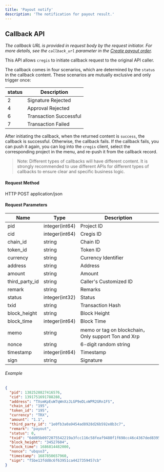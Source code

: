 ```yaml
---
title: 'Payout notify'
description: 'The notification for payout result.'
---
```


## Callback API

_The callback URL is provided in request body by the request initiator. For more details, see the `callback_url` parameter in the [Create payout order](/api-reference/request-apis/payout/payout-create)._

This API allows `cregis` to initiate callback request to the original API caller. 

The callback comes in four scenarios, which are determined by the `status` in the callback content. These scenarios are mutually exclusive and only trigger once:

| status | Description            |
| ------ | ---------------------- |
| 2      | Signature Rejected     |
| 4      | Approval Rejected      |
| 6      | Transaction Successful |
| 7      | Transaction Failed     |

After initiating the callback, when the returned content is `success`, the callback is successful. Otherwise, the callback fails. If the callback fails, you can push it again, you can log into the `cregis` client, select the corresponding project in the menu, and re-push it from the callback record.

> Note: Different types of callbacks will have different content. It is strongly recommended to use different APIs for different types of callbacks to ensure clear and specific business logic.


#### Request Method

HTTP POST application/json

#### Request Parameters

| Name             | Type            | Description       |
| ---------------- | --------------- | ----------------- |
| pid              | integer(int64)  | Project ID        |
| cid              | integer(int64)  | Cregis ID        |
| chain_id         | string          | Chain ID          |
| token_id         | string          | Token ID          |
| currency         | string          | Currency Identifier |
| address          | string          | Address           |
| amount           | string          | Amount            |
| third_party_id   | string          | Caller's Customized ID |
| remark           | string          | Remarks           |
| status           | integer(int32)  | Status            |
| txid             | string          | Transaction Hash  |
| block_height     | string          | Block Height      |
| block_time       | integer(int64)  | Block Time        |
| memo             | string          | memo or tag on blockchain，Only support Ton and Xrp |
| nonce            | string          | 6-digit random string |
| timestamp        | integer(int64)  | Timestamp         |
| sign             | string          | Signature         |

###### Example

```json
{
  "pid": 1382528827416576,
  "cid": 1391751691788288,
  "address": "TXsmKpEuW7qWnXzJLGP9eDLvWPR2GRn1FS",
  "chain_id": "195",
  "token_id": "195",
  "currency": "TRX",
  "amount": "1.1",
  "third_party_id": "1e0fb3a0a9454ad8928d26b592e8b3c7",
  "remark": "payout",
  "status": 0,
  "txid": "6dd05b0972075542219a3fcc116c58feaf9480f1f698cc46c4367ded83955cfd",
  "block_height": "34527604",
  "block_time": 1686814482000,
  "nonce": "ubqso3",
  "timestamp": 1687850657960,
  "sign": "f5be13fdd8c6f63951ca4427359457cb"
}
```
